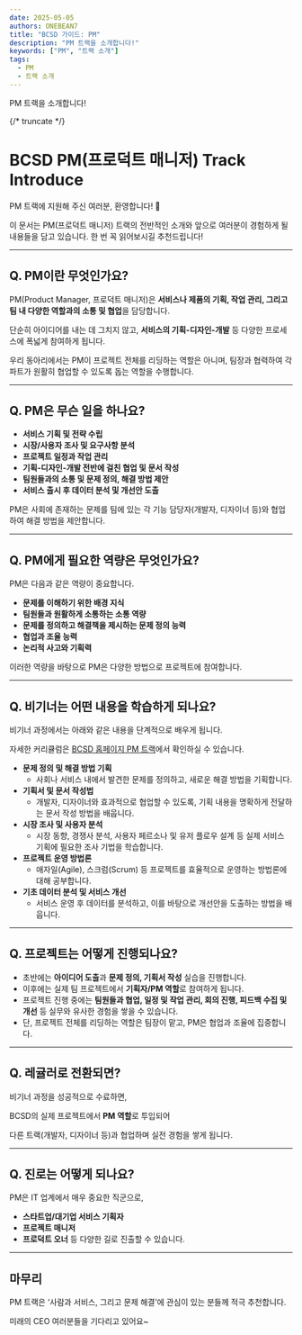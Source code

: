 ```yaml
---
date: 2025-05-05
authors: ONEBEAN7
title: "BCSD 가이드: PM"
description: "PM 트랙을 소개합니다!"
keywords: ["PM", "트랙 소개"]
tags:
  - PM
  - 트랙 소개
---
```


PM 트랙을 소개합니다!

{/* truncate */}

# **BCSD PM(프로덕트 매니저) Track Introduce**

PM 트랙에 지원해 주신 여러분, 환영합니다! 👏

이 문서는 PM(프로덕트 매니저) 트랙의 전반적인 소개와 앞으로 여러분이 경험하게 될 내용들을 담고 있습니다. 한 번 꼭 읽어보시길 추천드립니다!

---

## **Q. PM이란 무엇인가요?**

PM(Product Manager, 프로덕트 매니저)은 **서비스나 제품의 기획, 작업 관리, 그리고 팀 내 다양한 역할과의 소통 및 협업**을 담당합니다.

단순히 아이디어를 내는 데 그치지 않고, **서비스의 기획-디자인-개발** 등 다양한 프로세스에 폭넓게 참여하게 됩니다.

우리 동아리에서는 PM이 프로젝트 전체를 리딩하는 역할은 아니며, 팀장과 협력하여 각 파트가 원활히 협업할 수 있도록 돕는 역할을 수행합니다.

---

## **Q. PM은 무슨 일을 하나요?**

- **서비스 기획 및 전략 수립**
- **시장/사용자 조사 및 요구사항 분석**
- **프로젝트 일정과 작업 관리**
- **기획-디자인-개발 전반에 걸친 협업 및 문서 작성**
- **팀원들과의 소통 및 문제 정의, 해결 방법 제안**
- **서비스 출시 후 데이터 분석 및 개선안 도출**

PM은 사회에 존재하는 문제를 팀에 있는 각 기능 담당자(개발자, 디자이너 등)와 협업하여 해결 방법을 제안합니다.

---

## **Q. PM에게 필요한 역량은 무엇인가요?**

PM은 다음과 같은 역량이 중요합니다.

- **문제를 이해하기 위한 배경 지식**
- **팀원들과 원활하게 소통하는 소통 역량**
- **문제를 정의하고 해결책을 제시하는 문제 정의 능력**
- **협업과 조율 능력**
- **논리적 사고와 기획력**

이러한 역량을 바탕으로 PM은 다양한 방법으로 프로젝트에 참여합니다.

---

## **Q. 비기너는 어떤 내용을 학습하게 되나요?**

비기너 과정에서는 아래와 같은 내용을 단계적으로 배우게 됩니다.

자세한 커리큘럼은 [BCSD 홈페이지 PM 트랙](https://bcsdlab.com/track/product-manager)에서 확인하실 수 있습니다.

- **문제 정의 및 해결 방법 기획**
    - 사회나 서비스 내에서 발견한 문제를 정의하고, 새로운 해결 방법을 기획합니다.
- **기획서 및 문서 작성법**
    - 개발자, 디자이너와 효과적으로 협업할 수 있도록, 기획 내용을 명확하게 전달하는 문서 작성 방법을 배웁니다.
- **시장 조사 및 사용자 분석**
    - 시장 동향, 경쟁사 분석, 사용자 페르소나 및 유저 플로우 설계 등 실제 서비스 기획에 필요한 조사 기법을 학습합니다.
- **프로젝트 운영 방법론**
    - 애자일(Agile), 스크럼(Scrum) 등 프로젝트를 효율적으로 운영하는 방법론에 대해 공부합니다.
- **기초 데이터 분석 및 서비스 개선**
    - 서비스 운영 후 데이터를 분석하고, 이를 바탕으로 개선안을 도출하는 방법을 배웁니다.

---

## **Q. 프로젝트는 어떻게 진행되나요?**

- 초반에는 **아이디어 도출**과 **문제 정의, 기획서 작성** 실습을 진행합니다.
- 이후에는 실제 팀 프로젝트에서 **기획자/PM 역할**로 참여하게 됩니다.
- 프로젝트 진행 중에는 **팀원들과 협업, 일정 및 작업 관리, 회의 진행, 피드백 수집 및 개선** 등 실무와 유사한 경험을 쌓을 수 있습니다.
- 단, 프로젝트 전체를 리딩하는 역할은 팀장이 맡고, PM은 협업과 조율에 집중합니다.

---

## **Q. 레귤러로 전환되면?**

비기너 과정을 성공적으로 수료하면,

BCSD의 실제 프로젝트에서 **PM 역할**로 투입되어

다른 트랙(개발자, 디자이너 등)과 협업하며 실전 경험을 쌓게 됩니다.

---

## **Q. 진로는 어떻게 되나요?**

PM은 IT 업계에서 매우 중요한 직군으로,

- **스타트업/대기업 서비스 기획자**
- **프로젝트 매니저**
- **프로덕트 오너** 등 다양한 길로 진출할 수 있습니다.

---

## **마무리**

PM 트랙은 ‘사람과 서비스, 그리고 문제 해결’에 관심이 있는 분들께 적극 추천합니다.

미래의 CEO 여러분들을 기다리고 있어요~